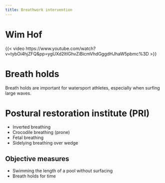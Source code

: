 ```yaml
---
title: Breathwork intervention
---
```


# Wim Hof

{{< video https://www.youtube.com/watch?v=tybOi4hjZFQ&pp=ygUXd2ltIGhvZiBicmVhdGggdHJhaW5pbmc%3D >}}


# Breath holds

Breath holds are important for watersport athletes, especially when surfing large waves.


# Postural restoration institute (PRI)

- Inverted breathing
- Crocodile breathing (prone)
- Fetal breathing
- Sidelying breathing over wedge


## Objective measures

- Swimming the length of a pool without surfacing
- Breath holds for time